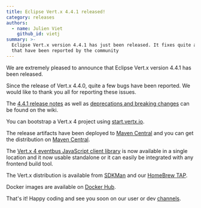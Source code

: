 ```yaml
---
title: Eclipse Vert.x 4.4.1 released!
category: releases
authors:
  - name: Julien Viet
    github_id: vietj
summary: >-
  Eclipse Vert.x version 4.4.1 has just been released. It fixes quite a few bugs
  that have been reported by the community
---
```


We are extremely pleased to announce that Eclipse Vert.x version 4.4.1 has been released.

Since the release of Vert.x 4.4.0, quite a few bugs have been reported. We would like to thank you all for reporting these issues.

The [4.4.1 release notes](https://github.com/vert-x3/wiki/wiki/4.4.1-Release-Notes) as well as
[deprecations and breaking changes](https://github.com/vert-x3/wiki/wiki/4.4.1-Deprecations-and-breaking-changes)
 can be found on the wiki.

You can bootstrap a Vert.x 4 project using [start.vertx.io](https://start.vertx.io).

The release artifacts have been deployed to [Maven Central](https://search.maven.org/search?q=g:io.vertx%20AND%20v:4.4.1) and
you can get the distribution on [Maven Central](https://repo1.maven.org/maven2/io/vertx/vertx-stack-manager/4.4.1/).

The [Vert.x 4 eventbus JavaScript client library](https://www.npmjs.com/package/@vertx/eventbus-bridge-client.js) is now available
in a single location and it now usable standalone or it can easily be integrated with any frontend build tool.

The Vert.x distribution is available from [SDKMan](https://sdkman.io) and our
[HomeBrew TAP](https://github.com/vertx-distrib/homebrew-tap).

Docker images are available on [Docker Hub](https://hub.docker.com/u/vertx/).

That's it! Happy coding and see you soon on our user or dev [channels](https://vertx.io/channels).
